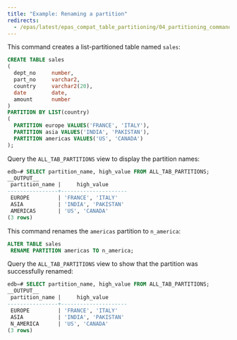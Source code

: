 ```yaml
---
title: "Example: Renaming a partition"
redirects:
  - /epas/latest/epas_compat_table_partitioning/04_partitioning_commands_compatible_with_oracle_databases/08_alter_table_rename_partition/01_example_renaming_a_partition/ #generated for docs/epas/reorg-role-use-case-mode
---
```


<div id="example_renaming_a_partition" class="registered_link"></div>

This command creates a list-partitioned table named `sales`:

```sql
CREATE TABLE sales
(
  dept_no     number,
  part_no     varchar2,
  country     varchar2(20),
  date        date,
  amount      number
)
PARTITION BY LIST(country)
(
  PARTITION europe VALUES('FRANCE', 'ITALY'),
  PARTITION asia VALUES('INDIA', 'PAKISTAN'),
  PARTITION americas VALUES('US', 'CANADA')
);
```

Query the `ALL_TAB_PARTITIONS` view to display the partition names:

```sql
edb=# SELECT partition_name, high_value FROM ALL_TAB_PARTITIONS;
__OUTPUT__
 partition_name |     high_value
----------------+---------------------
 EUROPE         | 'FRANCE', 'ITALY'
 ASIA           | 'INDIA', 'PAKISTAN'
 AMERICAS       | 'US', 'CANADA'
(3 rows)
```

This command renames the `americas` partition to `n_america`:

```sql
ALTER TABLE sales
 RENAME PARTITION americas TO n_america;
```

Query the `ALL_TAB_PARTITIONS` view to show that the partition was successfully renamed:

```sql
edb=# SELECT partition_name, high_value FROM ALL_TAB_PARTITIONS;
__OUTPUT__
 partition_name |     high_value
----------------+---------------------
 EUROPE         | 'FRANCE', 'ITALY'
 ASIA           | 'INDIA', 'PAKISTAN'
 N_AMERICA      | 'US', 'CANADA'
(3 rows)
```
